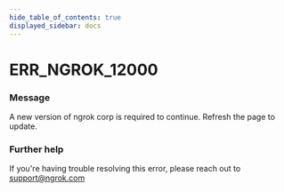 ```yaml
---
hide_table_of_contents: true
displayed_sidebar: docs
---
```



# ERR_NGROK_12000

### Message

A new version of ngrok corp is required to continue. Refresh the page to update.

<ErrorDetails error="err_ngrok_12000" />

### Further help

If you're having trouble resolving this error, please reach out to [support@ngrok.com](mailto:support@ngrok.com?subject=Help%20with%20ERR_NGROK_12000)
